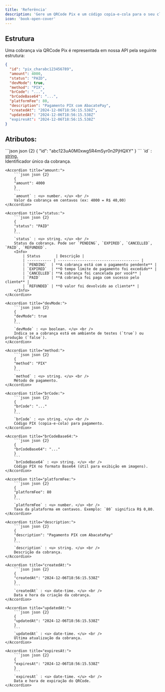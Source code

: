 ```yaml
---
title: 'Referência'
description: 'Gere um QRCode Pix e um código copia-e-cola para o seu cliente'
icon: 'book-open-cover'
---
```




## <Icon icon="folder-tree" type="solid"/> Estrutura

Uma cobrança via QRCode Pix é representada em nossa API pela seguinte estrutura:

```json json
{
  "id": "pix_charabc123456789",
  "amount": 4000,
  "status": "PAID",
  "devMode": true,
  "method": "PIX",
  "brCode": "...",
  "brCodeBase64": "...",
  "platformFee": 80,
  "description": "Pagamento PIX com AbacatePay",
  "createdAt": "2024-12-06T18:56:15.538Z",
  "updatedAt": "2024-12-06T18:56:15.538Z"
  "expiresAt": "2024-12-06T18:56:15.538Z"
}
```

## Atributos:

<AccordionGroup>
    <Accordion title="id:">
        ```json json {2}
        {
        "id": "abc123uA0M0xwg5R4mSyr0n2PjHQXY"
        } 
        ```
        `id` : <u> string. </u> <br />
        Identificador único da cobrança.
    </Accordion>

    <Accordion title="amount:">
        ```json json {2}
        {
        "amount": 4000
        }
        ```
        `amount` : <u> number. </u> <br />
        Valor da cobrança em centavos (ex: 4000 = R$ 40,00)
    </Accordion>

    <Accordion title="status:">
        ```json json {2}
        {
        "status": "PAID"
        }
        ```
        `status` : <u> string. </u> <br />
        Status da cobrança. Pode ser `PENDING`, `EXPIRED`, `CANCELLED`, `PAID`, `REFUNDED`.
        <Info>
            | Status       | Descrição |
            | ----------- | ------------------------------------- |
            | `PENDING`  | **A cobrança está com o pagamento pendente** |
            | `EXPIRED`  | **O tempo limite de pagamento foi excedido** |
            | `CANCELLED`| **A cobrança foi cancelada por você** |
            | `PAID`     | **A cobrança foi paga com sucesso pelo cliente** |
            | `REFUNDED` | **O valor foi devolvido ao cliente** |
        </Info>
    </Accordion>

    <Accordion title="devMode:">
        ```json json {2}
        {
        "devMode": true
        }
        ```
        `devMode` : <u> boolean. </u> <br />
        Indica se a cobrança está em ambiente de testes (`true`) ou produção (`false`).
    </Accordion>

    <Accordion title="method:">
        ```json json {2}
        {
        "method": "PIX"
        }
        ```
        `method` : <u> string. </u> <br />
        Método de pagamento.
    </Accordion>

    <Accordion title="brCode:">
        ```json json {2}
        {
        "brCode": "..."
        }
        ```
        `brCode` : <u> string. </u> <br />
        Código PIX (copia-e-cola) para pagamento.
    </Accordion>

    <Accordion title="brCodeBase64:">
        ```json json {2}
        {
        "brCodeBase64": "..."
        }
        ```
        `brCodeBase64` : <u> string. </u> <br />
        Código PIX no formato Base64 (útil para exibição em imagens).
    </Accordion>

    <Accordion title="platformFee:">
        ```json json {2}
        {
        "platformFee": 80
        }
        ```
        `platformFee` : <u> number. </u> <br />
        Taxa da plataforma em centavos. Exemplo: `80` significa R$ 0,80.
    </Accordion>

    <Accordion title="description:">
        ```json json {2}
        {
        "description": "Pagamento PIX com AbacatePay"
        }
        ```
        `description` : <u> string. </u> <br />
        Descrição da cobrança.
    </Accordion>

    <Accordion title="createdAt:">
        ```json json {2}
        {
        "createdAt": "2024-12-06T18:56:15.538Z"
        }
        ```
        `createdAt` : <u> date-time. </u> <br />
        Data e hora da criação da cobrança.
    </Accordion>

    <Accordion title="updatedAt:">
        ```json json {2}
        {
        "updatedAt": "2024-12-06T18:56:15.538Z"
        }
        ```
        `updatedAt` : <u> date-time. </u> <br />
        Última atualização da cobrança.
    </Accordion>

    <Accordion title="expiresAt:">
        ```json json {2}
        {
        "expiresAt": "2024-12-06T18:56:15.538Z"
        }
        ```
        `expiresAt` : <u> date-time. </u> <br />
        Data e hora de expiração do QRCode.
    </Accordion>

</AccordionGroup>
